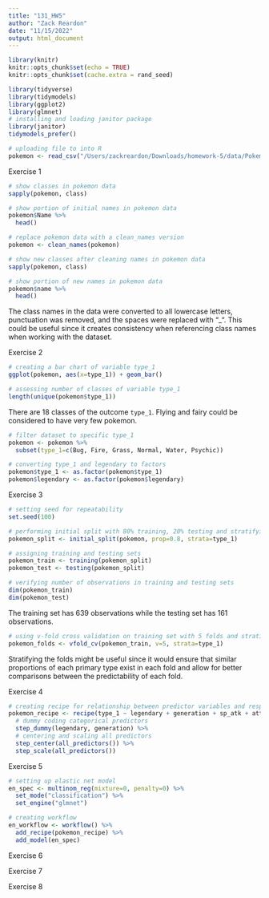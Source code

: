 ```yaml
---
title: "131_HW5"
author: "Zack Reardon"
date: "11/15/2022"
output: html_document
---
```


```r
library(knitr)
knitr::opts_chunk$set(echo = TRUE)
knitr::opts_chunk$set(cache.extra = rand_seed)
```

```r
library(tidyverse)
library(tidymodels)
library(ggplot2)
library(glmnet)
# installing and loading janitor package
library(janitor)
tidymodels_prefer()

# uploading file to into R
pokemon <- read_csv("/Users/zackreardon/Downloads/homework-5/data/Pokemon.csv")
```

Exercise 1

```r
# show classes in pokemon data
sapply(pokemon, class)

# show portion of initial names in pokemon data
pokemon$Name %>%
  head()

# replace pokemon data with a clean_names version
pokemon <- clean_names(pokemon)

# show new classes after cleaning names in pokemon data
sapply(pokemon, class)

# show portion of new names in pokemon data
pokemon$name %>%
  head()
```
The class names in the data were converted to all lowercase letters, punctuation was removed, and the spaces were replaced with "_". This could be useful since it creates consistency when referencing class names when working with the dataset.

Exercise 2

```r
# creating a bar chart of variable type_1
ggplot(pokemon, aes(x=type_1)) + geom_bar()

# assessing number of classes of variable type_1
length(unique(pokemon$type_1))
```
There are 18 classes of the outcome `type_1`. Flying and fairy could be considered to have very few pokemon.

```r
# filter dataset to specific type_1
pokemon <- pokemon %>%
  subset(type_1=c(Bug, Fire, Grass, Normal, Water, Psychic))

# converting type_1 and legendary to factors
pokemon$type_1 <- as.factor(pokemon$type_1)
pokemon$legendary <- as.factor(pokemon$legendary)
```

Exercise 3

```r
# setting seed for repeatability
set.seed(100)

# performing initial split with 80% training, 20% testing and stratifying on type_1
pokemon_split <- initial_split(pokemon, prop=0.8, strata=type_1)

# assigning training and testing sets
pokemon_train <- training(pokemon_split)
pokemon_test <- testing(pokemon_split)

# verifying number of observations in training and testing sets
dim(pokemon_train)
dim(pokemon_test)
```
The training set has 639 observations while the testing set has 161 observations.

```r
# using v-fold cross validation on training set with 5 folds and stratifying on type_1
pokemon_folds <- vfold_cv(pokemon_train, v=5, strata=type_1)
```
Stratifying the folds might be useful since it would ensure that similar proportions of each primary type exist in each fold and allow for better comparisons between the predictability of each fold.

Exercise 4

```r
# creating recipe for relationship between predictor variables and response
pokemon_recipe <- recipe(type_1 ~ legendary + generation + sp_atk + attack + speed + defense + hp + sp_def, data=pokemon_train) %>%
  # dummy coding categorical predictors
  step_dummy(legendary, generation) %>%
  # centering and scaling all predictors
  step_center(all_predictors()) %>%
  step_scale(all_predictors())
```

Exercise 5

```r
# setting up elastic net model
en_spec <- multinom_reg(mixture=0, penalty=0) %>%
  set_mode("classification") %>%
  set_engine("glmnet")

# creating workflow
en_workflow <- workflow() %>%
  add_recipe(pokemon_recipe) %>%
  add_model(en_spec)
```

Exercise 6

Exercise 7

Exercise 8
